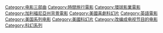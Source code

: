 {{Cat main|回到未來系列}}
{{Commonscat|Back to the Future}}

{{DEFAULTSORT:Back to the Future}}
[[Category:电影三部曲|Category:电影三部曲]]
[[Category:時間旅行電影|Category:時間旅行電影]]
[[Category:環球影業電影|Category:環球影業電影]]
[[Category:加利福尼亞州背景電影|Category:加利福尼亞州背景電影]]
[[Category:美國喜劇科幻片|Category:美國喜劇科幻片]]
[[Category:英語電影|Category:英語電影]]
[[Category:美国系列电影|Category:美国系列电影]]
[[Category:美國科幻片|Category:美國科幻片]]
[[Category:改编成电视节目的电影|Category:改编成电视节目的电影]]
[[Category:科幻系列|Category:科幻系列]]